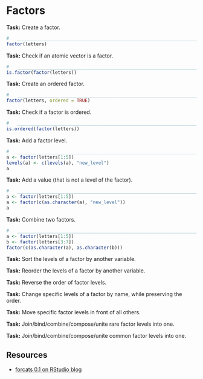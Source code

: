 # Factors

**Task:** Create a factor.

```r
#   ____________________________________________________________________________
factor(letters)
```

**Task:** Check if an atomic vector is a factor.

```r
#   ____________________________________________________________________________
is.factor(factor(letters))
```

**Task:** Create an ordered factor.

```r
#   ____________________________________________________________________________
factor(letters, ordered = TRUE)
```

**Task:** Check if a factor is ordered.

```r
#   ____________________________________________________________________________
is.ordered(factor(letters))
```

**Task:** Add a factor level.

```r
#   ____________________________________________________________________________
a <- factor(letters[1:5])
levels(a) <- c(levels(a), "new_level")
a
```

**Task:** Add a value (that is not a level of the factor).

```r
#   ____________________________________________________________________________
a <- factor(letters[1:5])
a <- factor(c(as.character(a), "new_level"))
a
```

**Task:** Combine two factors.

```r
#   ____________________________________________________________________________
a <- factor(letters[1:5])
b <- factor(letters[3:7])
factor(c(as.character(a), as.character(b)))
```

**Task:** Sort the levels of a factor by another variable.

**Task:** Reorder the levels of a factor by another variable.

**Task:** Reverse the order of factor levels.

**Task:** Change specific levels of a factor by name, while preserving the order.

**Task:** Move specific factor levels in front of all others.

**Task:** Join/bind/combine/compose/unite rare factor levels into one.

**Task:** Join/bind/combine/compose/unite common factor levels into one.

## Resources

* [forcats 0.1 on RStudio blog](https://blog.rstudio.org/2016/08/31/forcats-0-1-0/)
